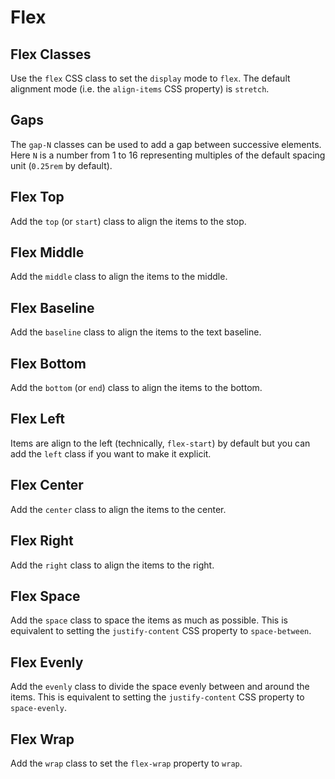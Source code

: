 
# Flex

## Flex Classes

Use the `flex` CSS class to set the `display` mode to `flex`.  The default
alignment mode (i.e. the `align-items` CSS property) is `stretch`.

<Example
  html={Flex}
  caption=".flex"
  expand
/>

## Gaps

The `gap-N` classes can be used to add a gap between successive elements.
Here `N` is a number from 1 to 16 representing multiples of the default
spacing unit (`0.25rem` by default).

<Example
  html={Gap}
  caption=".flex.gap-4"
  expand
/>

## Flex Top

Add the `top` (or `start`) class to align the items to the stop.

<Example
  html={Top}
  caption=".flex.top"
  expand
/>

## Flex Middle

Add the `middle` class to align the items to the middle.

<Example
  html={Middle}
  caption=".flex.middle"
  expand
/>

## Flex Baseline

Add the `baseline` class to align the items to the text baseline.

<Example
  html={Baseline}
  caption=".flex.baseline"
  expand
/>

## Flex Bottom

Add the `bottom` (or `end`) class to align the items to the bottom.

<Example
  html={Bottom}
  caption=".flex.bottom"
  expand
/>

## Flex Left

Items are align to the left (technically, `flex-start`) by default but you can
add the `left` class if you want to make it explicit.

<Example
  html={Left}
  caption=".flex.left"
  expand
/>

## Flex Center

Add the `center` class to align the items to the center.

<Example
  html={Center}
  caption=".flex.center"
  expand
/>

## Flex Right

Add the `right` class to align the items to the right.

<Example
  html={Right}
  caption=".flex.right"
  expand
/>

## Flex Space

Add the `space` class to space the items as much as possible. This is
equivalent to setting the `justify-content` CSS property to `space-between`.

<Example
  html={Space}
  caption=".flex.space"
  expand
/>

## Flex Evenly

Add the `evenly` class to divide the space evenly between and around the
items.  This is equivalent to setting the `justify-content` CSS property to
`space-evenly`.

<Example
  html={Evenly}
  caption=".flex.evenly"
  expand
/>

## Flex Wrap

Add the `wrap` class to set the `flex-wrap` property to `wrap`.

<Example
  html={Wrap}
  caption=".flex.wrap"
  expand
/>
